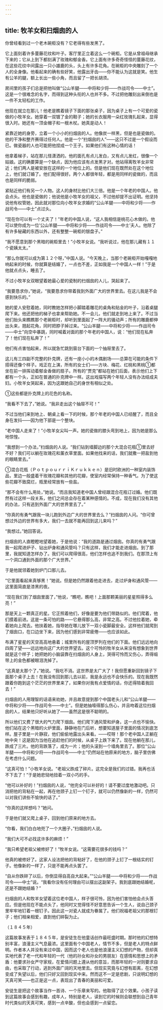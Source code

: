 ```yaml
---
---
---
```

title: 牧羊女和扫烟囱的人
---




你曾经看到过一个老木碗柜没有？它老得有些发黑了。

它上面刻着许多蔓藤花纹和叶子。客厅里正立着这么一个碗柜。它是从曾祖母继承下来的；它从上到下都刻满了玫瑰和郁金香。它上面有许多奇奇怪怪的蔓藤花纹，在这些花纹中间露出一只小雄鹿的头，头上有许多花角。在碗柜的中央雕刻了一个人的全身像。他看起来的确有些好笑，他露出牙齿——你不能认为这就是笑。他生有公羊的腿，额上长出一些小角，而且留了一把长胡须。

房间里的孩子们总是把他叫做“公山羊腿——中将和少将——作战司令——中士”。这是一个很难念的名字，而得到这种头衔的人也并不多。不过把他雕刻出来倒也是一件不太轻松的工作。

他现在就立在那儿！他老是瞧着镜子下面的那张桌子，因为桌子上有一个可爱的瓷做的小牧羊女。她穿着一双镀了金的鞋子；她的长衣服用一朵红玫瑰扎起来，显得很入时。她还有一顶金帽子和一根木杖。她真是动人！

紧靠近她的身旁，立着一个小小的扫烟囱的人。他像炭一样黑，但是也是瓷做的。他的干净和整齐赛得过任何人。他是一个“扫烟囱的人”——这只不过是一个假设而已。做瓷器的人也可能把他捏成一个王子。如果他们有这种心情的话！

他拿着梯子，站在那儿怪潇洒的。他的面孔有点儿发白，又有点儿发红，很像一个姑娘。这的确要算是一个缺点，因为他应该有点发黑才对。他站得离牧羊女非常近；他们两人是被安放在这样的一个地位上的。但是他们现在既然处在这个地位上，他们就订婚了。他们配得很好。两个人都很年轻，都是用同样的瓷做的，而且也是同样的脆弱。

紧贴近他们有另一个人物。这人的身材比他们大三倍。他是一个年老的中国人。他会点头。他也是瓷做的；他说他是小牧羊女的祖父，不过他却提不出证明。他坚持说他有权管她，因此就对那位向小牧羊女求婚的“公山羊腿——中将和少将——作战司令——中士”点过头。

“现在你可以有一个丈夫了！”年老的中国人说，“这人我相信是桃花心木做的。他可以使你成为一位‘公山羊腿——中将和少将——作战司令——中士’夫人。他除了有许多秘藏的东西以外，还有整整一碗柜的银盘子。”

“我不愿意到那个黑暗的碗柜里去！”小牧羊女说。“我听说过，他在那儿藏有１１个瓷姨太太。”

“那么你就可以成为第１２个呀，”中国人说。“今天晚上，当那个老碗柜开始嘎嘎地响起来的时候，你就算是结婚了，一点也不差，正如我是一个中国人一样！”于是他就点点头，睡去了。

不过小牧羊女双眼望着她最心爱的瓷制的扫烟囱的人儿，哭起来了。

“我要恳求你，”她说，“我要恳求你带着我到外面广大的世界里去。在这儿我是不会感到快乐的。”

她的爱人安慰着她，同时教她怎样把小脚踏着雕花的桌角和贴金的叶子，沿着桌腿爬下来。他还把他的梯子也拿来帮助她。不一会儿，他们就走到地上来了。不过当他们抬头来瞧瞧那个老碗柜时，却听到里面起了一阵大的骚动声；所有的雕鹿都伸出头来，翘起花角，同时把脖子掉过来。“公山羊腿——中将和少将——作战司令——中士”向空中暴跳，同时喊着对面的那个年老的中国人，说：“他们现在私奔了！他们现在私奔了！”

他们有点害怕起来，所以就急忙跳到窗台下面的一个抽屉里去了。

这儿有三四副不完整的扑克牌，还有一座小小的木偶剧场——总算在可能的条件下搭得还像个样子。戏正在上演，所有的女士们——方块、梅花、红桃和黑桃①都坐在前一排挥动着郁金香做的扇子。所有的“贾克”都站在她们后面，表示他们上下都有一个头，正如在普通的扑克牌中一样。这出戏描写两个年轻人没有办法结成夫妇。小牧羊女哭起来，因为这跟她自己的身世有相似之处。

①这些都是扑克牌上的花色的名称。

“我看不下去了，”她说。“我非走出这个抽屉不可！”

不过当他们来到地上、朝桌上看一下的时候，那个年老的中国人已经醒了，而且全身在发抖——因为他下部是一个整块。

“老中国人走来了！”小牧羊女尖叫一声。她的瓷做的膝头弯到地上，因为她是那么地惊惶。

“我想到一个办法，”扫烟囱的人说。“我们钻到墙脚边的那个大混合花瓶①里去好不好？我们可以躺在玫瑰花和薰衣草里面。如果他找来的话，我们就撒一把盐到他的眼睛里去。”

①混合花瓶（ＰｏｔｐｏｕｒｒｉＫｒｕｋｋｅｎ）是旧时欧洲的一种室内装饰品，里边一般盛着干玫瑰花瓣和其他的花瓣，使室内经常保持一种香气。为了使这些花瓣不致腐烂，瓶里经常放有一些盐。

“那不会有什么用处，”她说。“而且我知道老中国人曾经跟混合花瓶订过婚。他们既然有过这样一段关系，他们之间总会存在着某种感情的。不成，现在我们没有其他的办法，只有逃到外面广大的世界里去了。”

“你真的有勇气跟我一块儿跑到外边广大的世界里去么？”扫烟囱的人问。“你可曾想过外边的世界有多大，我们一去就不能再回到这儿来吗？”

“我想过。”她回答说。

扫烟囱的人直瞪瞪地望着她，于是他说：“我的道路是通过烟囱。你真的有勇气跟我一起爬进炉子、钻出炉身和通风管吗？只有这样，我们才能走进烟囱。到了那里，我就知道怎样办了。我们可以爬得很高，他们怎样也追不到我们。在那顶上有一个洞口通到外面的那个广大世界。”

于是他就领着她到炉门口那儿去。

“它里面看起来真够黑！”她说。但是她仍然跟着他走进去，走过炉身和通风管——这里面简直是漆黑的夜。

“现在我们到了烟囱里面了，”他说，“瞧吧，瞧吧！上面那颗美丽的星星照得多么亮！”

那是天上一颗真正的星。它正照着他们，好像是要为他们带路似的。他们爬着，他们摸着前进。这是一条可怕的路——它悬得那么高，非常之高。不过他拉着她，牵着她向上爬去。他扶着她，指导她在哪儿放下一双小瓷脚最安全。这样他们就爬到了烟囱口，在口边坐下来，因为他们感到非常疲倦——也应该如此。

布满了星星的天空高高地悬着；城里所有的屋顶罗列在他们的下面。他们远远地向四周了望——远远地向这广大的世界望去。这个可怜的牧羊女从来没有想象到世界就是这个样子；她把她的小脑袋靠在扫烟囱的人身上，哭得可怜而又伤心，弄得缎带上的金色都被眼泪洗掉了。

“这真是太那个了，”她说。“我吃不消。这世界是太广大了！我但愿重新回到镜子下面那个桌子上去！在我没有回到那儿去以前，我是永远也不会快乐的。现在我既然跟着你跑到这个茫茫的世界里来了，如果你对我有点爱情的话，你还得陪着我回去！”

扫烟囱的人用理智的话语来劝她，并且故意提到那个中国老头儿和“公山羊腿——中将和少将——作战司令——中士”。但是她抽噎得那么伤心，并且吻着这位扫烟囱的人，结果他只好听从她了——虽然这是很不聪明的。

所以他们又费了很大的气力爬下烟囱。他们爬下通风管和炉身。这一点也不愉快。他们站在这个黑暗的火炉里面，静静地在门后听，想要知道屋子里面的情况到底怎样。屋子里是一片静寂，他们偷偷地露出头来看。——哎呀！那个老中国人正躺在地中央！这是因为当他在追赶他们的时候，从桌子上跌下来了。现在他躺在那儿，跌成了三片。他的背跌落了，成为一片；他的头滚到一个墙角里去了。那位“公山羊腿——中将和少将——作战司令——中士”仍然站在他原来的地方，脑子里仿佛在考虑什么问题。

“这真可怕！”小牧羊女说。“老祖父跌成了碎片。这完全是我们的过错。我再也活不下去了！”于是她悲恸地扭着一双小巧的手。

“他可以补好的！”扫烟囱的人说，“他完全可以补好的！请不要过度地激动吧。只消把他的背粘在一起，再在他颈子上钉一个钉子，就可以仍然像新的一样，仍然可以对我们讲些不愉快的话了。”

“你真的这样想吗？”她问。

于是他们就又爬上桌子，回到他们原来的地方去。

“你看，我们白白地兜了一个大圈子，”扫烟囱的人说。

“我们大可不必找这许多的麻烦！”

“我只希望老祖父被修好了！”牧羊女说。“这需要花很多的钱吗？”

他真的被修好了。这家人设法把他的背粘好了，在他的颈子上钉了一根结实的钉子。他像新的一样了，只是不能再点头罢了。

“自从你跌碎了以后，你倒显得自高自大起来。”“公山羊腿——中将和少将——作战司令——中士”说。“我看你没有任何理由可以摆出这副架子。我到底跟她结婚呢，还是不跟她结婚？”

扫烟囱的人和牧羊女望着这位老中国人，样子很可怜，因为他们害怕他会点头答应。但是他现在不能点头了，他同时又觉得怪不好意思告诉一个生人，说自己颈子里牢牢地钉着一根钉子。因此这一对瓷人就成为眷属了。他们祝福老祖父的那根钉子；他们相亲相爱，直到他们碎裂为止。

（１８４５年）

这篇故事发表于１８４５年，是安徒生在他童话创作最旺盛时期。那时他的幻想特别丰富，浪漫主义气息最浓。这里面有个中国老人，情节不多，但是老人的特点鲜明。作者本人并没有来过中国，因而这个老人也是他浪漫主义幻想的产物，但却真实地代表了老一代和年轻的一代（他的孙女和孙女的男朋友）在感情和思想上的矛盾：他要求孙女严守家规，在爱情问题上遵从他的意旨，而那年轻的一对则要求自由，也采取了行动，逃到外面广阔的天地里去。但现实究竟与幻想有距离，在幻想变成了失望以后，他们只好又回到现实中来。然而这不一定是悲剧，只说明幻想的天真可笑——也正是这一点，表现出了青春的美丽和可爱。

安徒生是把这个故事当作一首诗、一个乐章来写的。他取得了这个效果。小孩子读到这篇故事会感到有趣，成年人，特别是老人，读到它的时候则会联想到自己青年时代类似的天真可笑，感到一点辛酸，但也会感到一点留恋。